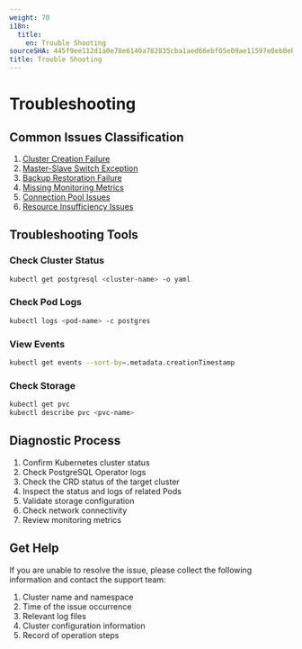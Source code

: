 ```yaml
---
weight: 70
i18n:
  title:
    en: Trouble Shooting
sourceSHA: 445f9ee112d1a0e78e6140a782835cba1aed66ebf05e09ae11597e0eb0ebb392
title: Trouble Shooting
---
```


# Troubleshooting

## Common Issues Classification

1. [Cluster Creation Failure](#cluster-creation-failure)
2. [Master-Slave Switch Exception](#master-slave-switch-exception)
3. [Backup Restoration Failure](#backup-restoration-failure)
4. [Missing Monitoring Metrics](#missing-monitoring-metrics)
5. [Connection Pool Issues](#connection-pool-issues)
6. [Resource Insufficiency Issues](#resource-insufficiency-issues)

## Troubleshooting Tools

### Check Cluster Status

```bash
kubectl get postgresql <cluster-name> -o yaml
```

### Check Pod Logs

```bash
kubectl logs <pod-name> -c postgres
```

### View Events

```bash
kubectl get events --sort-by=.metadata.creationTimestamp
```

### Check Storage

```bash
kubectl get pvc
kubectl describe pvc <pvc-name>
```

## Diagnostic Process

1. Confirm Kubernetes cluster status
2. Check PostgreSQL Operator logs
3. Check the CRD status of the target cluster
4. Inspect the status and logs of related Pods
5. Validate storage configuration
6. Check network connectivity
7. Review monitoring metrics

## Get Help

If you are unable to resolve the issue, please collect the following information and contact the support team:

1. Cluster name and namespace
2. Time of the issue occurrence
3. Relevant log files
4. Cluster configuration information
5. Record of operation steps

<Overview />
